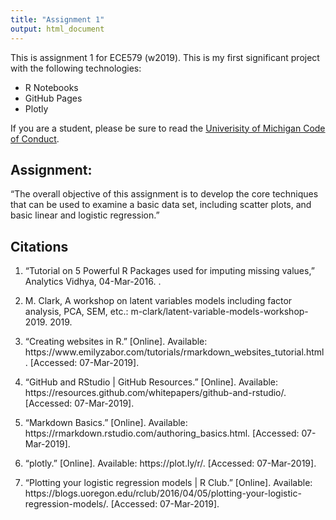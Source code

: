 ```yaml
---
title: "Assignment 1"
output: html_document
---
```


This is assignment 1 for ECE579 (w2019). This is my first significant project with the following technologies:

- R Notebooks
- GitHub Pages
- Plotly

If you are a student, please be sure to read the [Univerisity of Michigan Code of Conduct](http://catalog.umd.umich.edu/undergraduate/academic-policies/academic-code-conduct/).

## Assignment:

"The overall objective of this assignment is to develop the core techniques that can be used to examine a basic data set, including scatter plots, and basic linear and logistic regression."

## Citations

1. “Tutorial on 5 Powerful R Packages used for imputing missing values,” Analytics Vidhya, 04-Mar-2016. .

1. M. Clark, A workshop on latent variables models including factor analysis, PCA, SEM, etc.: m-clark/latent-variable-models-workshop-2019. 2019.

1. “Creating websites in R.” [Online]. Available: https://www.emilyzabor.com/tutorials/rmarkdown_websites_tutorial.html. [Accessed: 07-Mar-2019].

1. “GitHub and RStudio | GitHub Resources.” [Online]. Available: https://resources.github.com/whitepapers/github-and-rstudio/. [Accessed: 07-Mar-2019].

1. “Markdown Basics.” [Online]. Available: https://rmarkdown.rstudio.com/authoring_basics.html. [Accessed: 07-Mar-2019].

1. “plotly.” [Online]. Available: https://plot.ly/r/. [Accessed: 07-Mar-2019].

1. “Plotting your logistic regression models | R Club.” [Online]. Available: https://blogs.uoregon.edu/rclub/2016/04/05/plotting-your-logistic-regression-models/. [Accessed: 07-Mar-2019].

